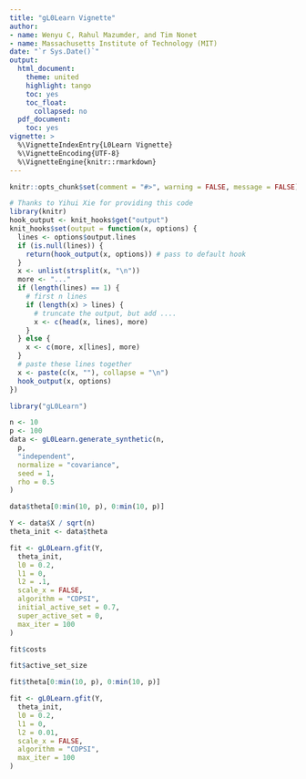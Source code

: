 ```yaml
---
title: "gL0Learn Vignette"
author:
- name: Wenyu C, Rahul Mazumder, and Tim Nonet
- name: Massachusetts Institute of Technology (MIT)
date: "`r Sys.Date()`"
output:
  html_document:
    theme: united
    highlight: tango
    toc: yes
    toc_float:
      collapsed: no
  pdf_document:
    toc: yes
vignette: >
  %\VignetteIndexEntry{L0Learn Vignette}
  %\VignetteEncoding{UTF-8}
  %\VignetteEngine{knitr::rmarkdown}
---
```


```r
knitr::opts_chunk$set(comment = "#>", warning = FALSE, message = FALSE)
```
```r
# Thanks to Yihui Xie for providing this code
library(knitr)
hook_output <- knit_hooks$get("output")
knit_hooks$set(output = function(x, options) {
  lines <- options$output.lines
  if (is.null(lines)) {
    return(hook_output(x, options)) # pass to default hook
  }
  x <- unlist(strsplit(x, "\n"))
  more <- "..."
  if (length(lines) == 1) {
    # first n lines
    if (length(x) > lines) {
      # truncate the output, but add ....
      x <- c(head(x, lines), more)
    }
  } else {
    x <- c(more, x[lines], more)
  }
  # paste these lines together
  x <- paste(c(x, ""), collapse = "\n")
  hook_output(x, options)
})
```

```r
library("gL0Learn")
```


```r
n <- 10
p <- 100
data <- gL0Learn.generate_synthetic(n,
  p,
  "independent",
  normalize = "covariance",
  seed = 1,
  rho = 0.5
)
```

```r
data$theta[0:min(10, p), 0:min(10, p)]
```

```r
Y <- data$X / sqrt(n)
theta_init <- data$theta
```

```r
fit <- gL0Learn.gfit(Y,
  theta_init,
  l0 = 0.2,
  l1 = 0,
  l2 = .1,
  scale_x = FALSE,
  algorithm = "CDPSI",
  initial_active_set = 0.7,
  super_active_set = 0,
  max_iter = 100
)
```


```r
fit$costs
```


```r
fit$active_set_size
```

```r
fit$theta[0:min(10, p), 0:min(10, p)]
```


```r
fit <- gL0Learn.gfit(Y,
  theta_init,
  l0 = 0.2,
  l1 = 0,
  l2 = 0.01,
  scale_x = FALSE,
  algorithm = "CDPSI",
  max_iter = 100
)
```
